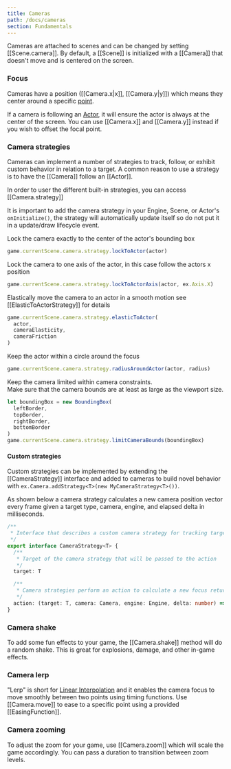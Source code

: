 ```yaml
---
title: Cameras
path: /docs/cameras
section: Fundamentals
---
```


Cameras are attached to scenes and can be changed by
setting [[Scene.camera]]. By default, a [[Scene]] is initialized with a
[[Camera]] that doesn't move and is centered on the screen.

### Focus

Cameras have a position ([[Camera.x|x]], [[Camera.y|y]]) which means they center around a specific
[point](/docs/math#vectors).

If a camera is following an [Actor](/docs/actors), it will ensure the actor is always at the
center of the screen. You can use [[Camera.x]] and [[Camera.y]] instead if you wish to
offset the focal point.

### Camera strategies

Cameras can implement a number of strategies to track, follow, or exhibit custom behavior in relation to a target. A common reason to use a
strategy is to have the [[Camera]] follow an [[Actor]].

In order to user the different built-in strategies, you can access [[Camera.strategy]]

<Note variant="warning">

It is important to add the camera strategy in your Engine, Scene, or Actor's `onInitialize()`, the strategy will automatically update itself so do not put it in a update/draw lifecycle event.

</Note>

Lock the camera exactly to the center of the actor's bounding box

```typescript
game.currentScene.camera.strategy.lockToActor(actor)
```

Lock the camera to one axis of the actor, in this case follow the actors x position

```typescript
game.currentScene.camera.strategy.lockToActorAxis(actor, ex.Axis.X)
```

Elastically move the camera to an actor in a smooth motion see [[ElasticToActorStrategy]] for details

```typescript
game.currentScene.camera.strategy.elasticToActor(
  actor,
  cameraElasticity,
  cameraFriction
)
```

Keep the actor within a circle around the focus

```typescript
game.currentScene.camera.strategy.radiusAroundActor(actor, radius)
```

Keep the camera limited within camera constraints.  
Make sure that the camera bounds are at least as large as the viewport size.

```typescript
let boundingBox = new BoundingBox(
  leftBorder,
  topBorder,
  rightBorder,
  bottomBorder
)
game.currentScene.camera.strategy.limitCameraBounds(boundingBox)
```

#### Custom strategies

Custom strategies can be implemented by extending the [[CameraStrategy]] interface and added to cameras to build novel behavior with `ex.Camera.addStrategy<T>(new MyCameraStrategy<T>())`.

As shown below a camera strategy calculates a new camera position vector every frame given a target type, camera, engine, and elapsed delta in milliseconds.

```typescript
/**
 * Interface that describes a custom camera strategy for tracking targets
 */
export interface CameraStrategy<T> {
  /**
   * Target of the camera strategy that will be passed to the action
   */
  target: T

  /**
   * Camera strategies perform an action to calculate a new focus returned out of the strategy
   */
  action: (target: T, camera: Camera, engine: Engine, delta: number) => Vector
}
```

### Camera shake

To add some fun effects to your game, the [[Camera.shake]] method
will do a random shake. This is great for explosions, damage, and other
in-game effects.

### Camera lerp

"Lerp" is short for [Linear Interpolation](http://en.wikipedia.org/wiki/Linear_interpolation)
and it enables the camera focus to move smoothly between two points using timing functions.
Use [[Camera.move]] to ease to a specific point using a provided [[EasingFunction]].

### Camera zooming

To adjust the zoom for your game, use [[Camera.zoom]] which will scale the
game accordingly. You can pass a duration to transition between zoom levels.

